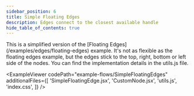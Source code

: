 ```yaml
---
sidebar_position: 6
title: Simple Floating Edges
description: Edges connect to the closest available handle
hide_table_of_contents: true
---
```



<ExampleLayout>
This is a simplified version of the [Floating Edges](/examples/edges/floating-edges) example. It's not as flexible as the floating edges example, but the edges stick to the top, right, bottom or left side of the nodes. You can find the implementation details in the utils.js file.

<ExampleViewer
  codePath="example-flows/SimpleFloatingEdges"
  additionalFiles={[
    'SimpleFloatingEdge.jsx',
    'CustomNode.jsx',
    'utils.js',
    'index.css',
  ]}
/>
</ExampleLayout>
